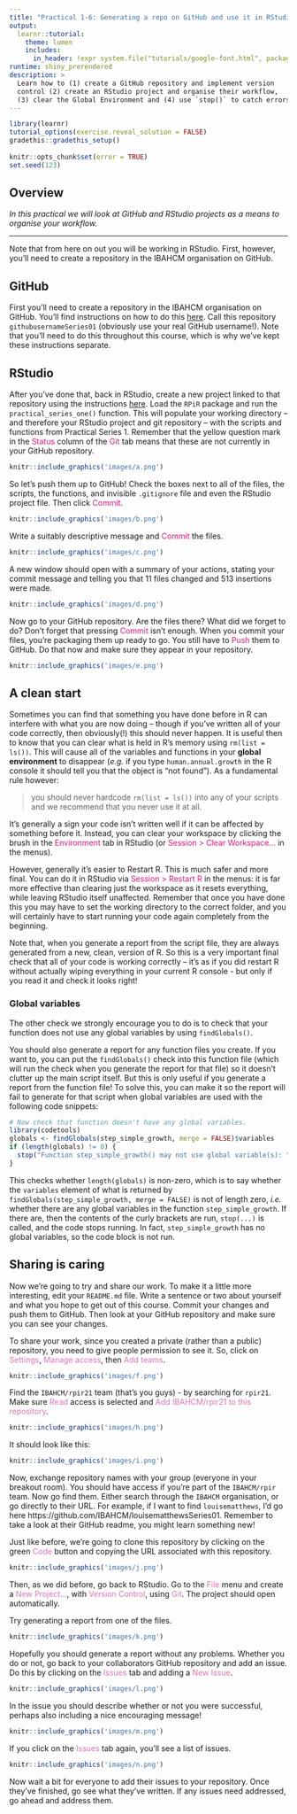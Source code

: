 ```yaml
---
title: "Practical 1-6: Generating a repo on GitHub and use it in RStudio"
output: 
  learnr::tutorial:
    theme: lumen
    includes:
      in_header: !expr system.file("tutorials/google-font.html", package = "RPiR")
runtime: shiny_prerendered
description: >
  Learn how to (1) create a GitHub repository and implement version 
  control (2) create an RStudio project and organise their workflow, 
  (3) clear the Global Environment and (4) use `stop()` to catch errors.
---
```


```r
library(learnr)
tutorial_options(exercise.reveal_solution = FALSE)
gradethis::gradethis_setup()
 
knitr::opts_chunk$set(error = TRUE)
set.seed(123)
```

## Overview

*In this practical we will look at GitHub and RStudio projects as a means to 
organise your workflow.*

---

Note that from here on out you will be working in RStudio. First, however,
you'll need to create a repository in the IBAHCM organisation on GitHub.

## GitHub

First you'll need to create a repository in the IBAHCM organisation on GitHub.
You'll find instructions on how to do this
[here](https://ibahcm.github.io/RPiR/articles/pages/github.html). Call this
repository `githubusernameSeries01` (obviously use your real GitHub username!). 
Note that you'll need to do this throughout this course, which is why we've kept
these instructions separate.

## RStudio

After you've done that, back in RStudio, create a new project linked to that
repository using the instructions [here](https://ibahcm.github.io/RPiR/articles/pages/rstudio.html).
Load the `RPiR` package and run the
`practical_series_one()` function. This will populate your working directory --
and therefore your RStudio project and git repository -- with the scripts and
functions from Practical Series 1. Remember that the yellow question mark in the 
<span style="color: #dd1c77;">Status</span> column of the 
<span style="color: #dd1c77;">Git</span> tab means that these are not currently 
in your GitHub repository.

```r
knitr::include_graphics('images/a.png')
```

So let's push them up to GitHub! Check the boxes next to all of the files, the
scripts, the functions, and invisible `.gitignore` file and even the RStudio
project file. Then click <span style="color: #dd1c77;">Commit</span>.

```r
knitr::include_graphics('images/b.png')
```

Write a suitably descriptive message and 
<span style="color: #dd1c77;">Commit</span> the files.

```r
knitr::include_graphics('images/c.png')
```

A new window should open with a summary of your actions, stating your commit 
message and telling you that 11 files changed and 513 insertions were made.

```r
knitr::include_graphics('images/d.png')
```

Now go to your GitHub repository. Are the files there? What did we forget to 
do? Don't forget that pressing <span style="color: #dd1c77;">Commit</span> 
isn't enough. When you commit your files, you're packaging them up ready to go. 
You still have to <span style="color: #dd1c77;">Push</span> them to GitHub. Do
that now and make sure they appear in your repository.

```r
knitr::include_graphics('images/e.png')
```

## A clean start

Sometimes you can find that something you have done before in R can interfere 
with what you are now doing -- though if you've written all of your code 
correctly, then obviously(!) this should never happen. It is useful then
to know that you can clear what is held in R's memory using `rm(list = ls())`. 
This will cause all of the variables and functions in your 
**global environment** to disappear (*e.g.* if you type `human.annual.growth` 
in the R console it should tell you that the object is "not found"). As a 
fundamental rule however:

> you should never hardcode `rm(list = ls())` into any of your scripts and
we recommend that you never use it at all.

It's generally a sign your code isn't written well if it can be affected by
something before it. Instead, you can clear your workspace by clicking the brush
in the <span style="color: #dd1c77;">Environment</span> tab in RStudio (or 
<span style="color: #dd1c77;">Session > Clear Workspace...</span> in the menus). 

However, generally it's easier to Restart R. This is much safer and more final.
You can do it in RStudio via <span style="color: #dd1c77;">Session > 
Restart R</span> in the menus: it is far 
more effective than clearing just the workspace as it resets everything, while 
leaving RStudio itself unaffected. Remember that once you have done this you may 
have to set the working directory to the correct folder, and you will certainly 
have to start running your code again completely from the beginning.

Note that, when you generate a report from the script file, they are always 
generated from a new, clean, version of R. So this is a very important final 
check that all of your code is working correctly -- it's as if 
you did restart R without actually wiping everything in your current R console -
but only if you read it and check it looks right!

### Global variables

The other check we strongly encourage you to do is to check that your function 
does not use any global variables by using `findGlobals()`.

You should also generate a report for any function files you create. If you want 
to, you can put the `findGlobals()` check into this function file (which will
run the check when you generate the report for that file) so it doesn't 
clutter up the main script itself. But this is only useful if you generate a 
report from the function file! To solve this, you can make it so the report will 
fail to generate for that script when global variables are used with the 
following code snippets:

```r
# Now check that function doesn't have any global variables.
library(codetools)
globals <- findGlobals(step_simple_growth, merge = FALSE)$variables 
if (length(globals) != 0) {
  stop("Function step_simple_growth() may not use global variable(s): ", globals)
}
```

This checks whether `length(globals)` is non-zero, which is to say whether the
`variables` element of what is returned by
`findGlobals(step_simple_growth, merge = FALSE)` is not of length zero, *i.e.* 
whether there are any global variables in the function `step_simple_growth`. 
If there are, then the contents of the curly brackets are run, `stop(...)` 
is called, and the code stops running. In fact, `step_simple_growth` has no 
global variables, so the code block is not run.

## Sharing is caring

Now we're going to try and share our work. To make it a little more interesting,
edit your `README.md` file. Write a sentence or two about yourself and what you
hope to get out of this course. Commit your changes and push them to GitHub.
Then look at your GitHub repository and make sure you can see your changes. 

To share your work, since you created a private (rather than a public) 
repository, you need to give people permission to see it. So, click on 
<span style="color: #de77ae;">Settings</span>, 
<span style="color: #de77ae;">Manage access</span>, then 
<span style="color: #de77ae;">Add teams</span>.

```r
knitr::include_graphics('images/f.png')
```

Find the `IBAHCM/rpir21` team (that's you guys) - by searching for `rpir21`.
Make sure <span style="color: #de77ae;">Read</span> access is selected and
<span style="color: #de77ae;">Add IBAHCM/rpir21 to this repository</span>.

```r
knitr::include_graphics('images/h.png')
```

It should look like this:

```r
knitr::include_graphics('images/i.png')
```

Now, exchange repository names with your group (everyone in your breakout room).
You should have access if you're part of the `IBAHCM/rpir` team. Now go find 
them. Either search through the `IBAHCM` organisation, or go directly to their 
URL. For example, if I want to find `louisematthews`, I'd go here
https://github.com/IBAHCM/louisematthewsSeries01. Remember to take a look at
their GitHub readme, you might learn something new!

Just like before, we're going to clone this repository by clicking on the green
<span style="color: #de77ae;">Code</span> button and copying the URL 
associated with this repository.

```r
knitr::include_graphics('images/j.png')
```

Then, as we did before, go back to RStudio. Go to the 
<span style="color: #de77ae;">File</span> menu and create a 
<span style="color: #de77ae;">New Project...</span>, with 
<span style="color: #de77ae;">Version Control</span>, using 
<span style="color: #de77ae;">Git</span>. The project should open 
automatically.

Try generating a report from one of the files.

```r
knitr::include_graphics('images/k.png')
```

Hopefully you should generate a report without any problems. Whether you do or 
not, go back to your collaborators GitHub repository and add an issue. Do this 
by clicking on the <span style="color: #de77ae;">Issues</span> tab and adding a
<span style="color: #de77ae;">New Issue</span>.

```r
knitr::include_graphics('images/l.png')
```

In the issue you should describe whether or not you were successful, perhaps 
also including a nice encouraging message!

```r
knitr::include_graphics('images/m.png')
```

If you click on the <span style="color: #de77ae;">Issues</span> tab again, 
you'll see a list of issues.

```r
knitr::include_graphics('images/n.png')
```

Now wait a bit for everyone to add their issues to your repository. Once they've
finished, go see what they've written. If any issues need addressed, go ahead and 
address them.
